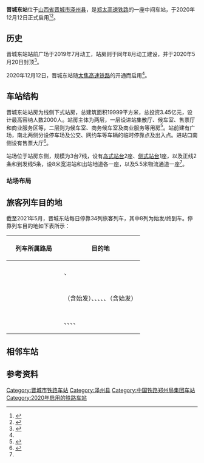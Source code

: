 {{Infobox China railway station 
|车站名称 = 晋城东站
|车站拼音 = 
|英文名称 = Jinchengdong Railway Station 
|图片 = 
|车站功能 = 客运站
|图片介绍 = 
|始建时间 = 
|开通运营 = 2020年12月12日
|车站位置 = {{PRC}}[[山西省|山西省]][[晋城市|晋城市]][[泽州县|泽州县]]水东村
|车站代码=38468
|电报码=JGF
|拼音码=JCD
|坐标 = {{coord|35.533970|N|112.979251|E|display=inline,title}}
|归属 = [[郑州局集团|郑州局集团]][[长治北站|长治北车站]]
|线路 = [[郑太高速铁路|郑太高速铁路]]
|车站等级 = 
|使用状态 = 运营中
|股道数目 = 7
|正线 = 2
|到发线 = 5
|月台数目 = 3
|侧式站台 = 1
|岛式站台 = 2
|站台面 = 5
}}
'''晋城东站'''位于[[山西省|山西省]][[晋城市|晋城市]][[泽州县|泽州县]]，是[[郑太高速铁路|郑太高速铁路]]的一座中间车站，于2020年12月12日正式启用<ref name=open>{{cite news |author1=李广瀚 董亮 范天锡 |title=高铁，梦圆！张志川出席晋城东站开通运营仪式并讲话 |url=http://www.jcgov.gov.cn/dtxx/jcdt/202012/t20201212_1319516.shtml |accessdate=2020-12-15 |work=太行日报 |date=2020-12-12 |archive-date=2021-01-17 |archive-url=https://web.archive.org/web/20210117072210/http://www.jcgov.gov.cn/dtxx/jcdt/202012/t20201212_1319516.shtml |dead-url=no }}</ref><ref>{{cite news |title=郑太高铁全线开通运营 |url=http://www.jcnews.com.cn/xw/tpxw/202012/t20201215_959674.html |accessdate=2020-12-15 |work=晋城新闻网 |date=2020-12-15 |archive-date=2021-05-19 |archive-url=https://web.archive.org/web/20210519034922/http://www.jcnews.com.cn/xw/tpxw/202012/t20201215_959674.html |dead-url=no }}</ref>。

== 历史 ==
晋城东站站前广场于2019年7月动工，站房则于同年8月动工建设，并于2020年5月20日封顶<ref>{{cite news |author1=冯慧敏 |title=晋城东站站房封顶 |url=http://www.jcgov.gov.cn/dtxx/jcdt/202005/t20200527_923485.shtml |accessdate=2020-12-15 |date=2020-05-27}}</ref>。

2020年12月12日，晋城东站随[[太焦高速铁路|太焦高速铁路]]的开通而启用<ref name=open />。

== 车站结构 ==
晋城东站站房为线侧下式站房，总建筑面积19999平方米，总投资3.45亿元，设计最高容纳人数2000人。站房主体为两层，一层设进站集散厅、候车室、售票厅和商业服务区等，二层则为候车室、商务候车室及商业服务等用房<ref>{{cite news |title=快看！晋城东站＆高平东站 |url=http://www.jcgov.gov.cn/dtxx/jcdt/202009/t20200924_1214795.shtml |accessdate=2020-12-15 |date=2020-09-24}}</ref>。站前建有广场，南北两侧分设停车场及公交、网约车等车辆的临时停靠点及出入点。进站口南侧设有售票大厅<ref name=intro>{{cite news |author1=董亮 袁泉 韩艳帅 闫凯 |title=探访晋城东站——独具晋城特色 智能与人文兼具 |url=http://news.china.com.cn/live/2020-12/14/content_1076968.htm |accessdate=2020-12-15 |work=太行日报 |date=2020-12-14}}</ref>。

站场位于站房东侧，规模为3台7线，设有[[岛式站台|岛式站台]]2座、[[侧式站台|侧式站台]]1座，以及正线2条和到发线5条，设8米宽进站和出站地道各一座，以及5.5米物流通道一座<ref name=intro />。

=== 站场布局 ===
{{RailStStart|西}}
{{RailStPlatform|侧d}}
{{RailStLine|1|1|[[郑太高速铁路|郑太高速铁路]]到发线}}
{{RailStLine|2|2|[[郑太高速铁路|郑太高速铁路]]到发线}}
{{RailStPlatform|岛}}
{{RailStLine|3|3|[[郑太高速铁路|郑太高速铁路]]到发线}}
{{RailStLine|4||[[郑太高速铁路|郑太高速铁路]]正线（往{{站|太原南}}方向）}}
{{RailStLine|5||[[郑太高速铁路|郑太高速铁路]]正线（往{{站|郑州}}方向）}}
{{RailStLine|6|4|[[郑太高速铁路|郑太高速铁路]]到发线}}
{{RailStPlatform|岛}}
{{RailStLine|7|5|[[郑太高速铁路|郑太高速铁路]]到发线}}
{{RailStEnd|东}}

== 旅客列车目的地 ==
截至2021年5月，晋城东站每日停靠34列旅客列车，其中8列为始发/终到车。停靠列车目的地如下表所示：
{| class="wikitable sortable" style="font-size: 90%"
!style="width:8em;"|列车所属路局
!目的地
|-
|<center>{{sort|Huhehaote|[[中国铁路呼和浩特局集团有限公司|呼和浩特局集团]]}}
|{{站|包头}}、{{站|郑州}}
|-
|<center>{{sort|Shanghai|[[中国铁路上海局集团有限公司|上海局集团]]}}
|{{站|上海虹桥}}
|-
|<center>{{sort|Taiyuan|[[中国铁路太原局集团有限公司|太原局集团]]}}
|{{站|北京西}}（含始发）、{{站|长沙南}}、{{站|黄山北}}、{{站|焦作}}、{{站|宁波}}、{{站|太原南}}（含始发）
|-
|<center>{{sort|Zhengzhou|[[中国铁路郑州局集团有限公司|郑州局集团]]}}
|{{站|长治东}}、{{站|邓州东}}、{{站|太原南}}、{{站|郑州}}、{{站|郑州东}}
|}

== 相邻车站 ==
{{s-rail-start}}
{{s-rail|title=CR}}
{{s-inop|[[焦作西站|焦作西站]]|[[郑州站|郑州]]方向}}
{{s-line|[[郑太高速铁路|郑太高速铁路]]<br />← 45km 晋城东站 24km →}}
{{s-inop|[[高平东站|高平东站]]|[[太原南站|太原南]]方向}}
{{end box}}

== 参考资料 ==
{{reflist}}

{{太焦高速铁路}}
{{DEFAULTSORT:Jinchengdong Railway Station}}
[[Category:晋城市铁路车站|Category:晋城市铁路车站]]
[[Category:泽州县|Category:泽州县]]
[[Category:中国铁路郑州局集团车站|Category:中国铁路郑州局集团车站]]
[[Category:2020年启用的铁路车站|Category:2020年启用的铁路车站]]